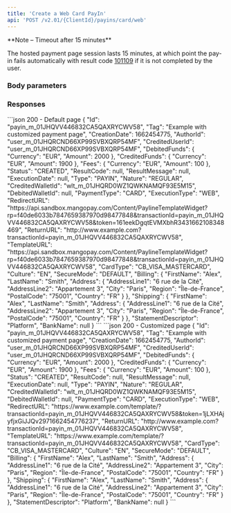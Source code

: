 ```yaml
---
title: 'Create a Web Card PayIn'  
api: 'POST /v2.01/{ClientId}/payins/card/web'  
---
```




<Note>  
**Note – Timeout after 15 minutes** 
  
The hosted payment page session lasts 15 minutes, at which point the pay-in fails automatically with result code [101109](/errors/codes/101109) if it is not completed by the user.
</Note>

### Body parameters  

<Tag />  

<AuthorId />  

<CreditedUserId />  

<DebitedFunds9 />  

<Fees9 />  

<CreditedWalletId />  

<ReturnURL3 />  

<TemplateURLOptions />  

<CardType4 />  

<Culture1 />  

<SecureMode />  

<Billing2 />  

<Shipping2 />  

<StatementDescriptor />  

<ProfilingAttemptReference />  

### Responses  

<AccordionGroup><Accordion title="200">  

<IdResponse />  

<CreationDateResponse />  

<AuthorIdResponse />  

<CreditedUserIdResponse />  

<DebitedFunds11Response />  

<CreditedFunds9Response />  

<Fees12Response />  

<Status2Response />  

<ResultCodeResponse />  

<ResultMessageResponse />  

<ExecutionDateResponse />  

<TypeResponse />  

<NatureResponse />  

<CreditedWalletIdResponse />  

<DebitedWalletId1Response />  

<PaymentType2Response />  

<ExecutionTypeResponse />  

<RedirectURLResponse />  

<ReturnURL2Response />  

<TemplateURLResponse />  

<CardType4Response />  

<Culture4Response />  

<SecureModeResponse />  

<Billing1Response />  

<Shipping2Response />  

<StatementDescriptorResponse />  

<BankName1Response />

</Accordion>

</AccordionGroup>  

<ResponseExample>  
```json 200 - Default page
{
    "Id": "payin_m_01JHQVV446832CA5QAXRYCWV58",
    "Tag": "Example with customized payment page",
    "CreationDate": 1662454775,
    "AuthorId": "user_m_01JHQRCND66XP99SVBXQRP54MF",
    "CreditedUserId": "user_m_01JHQRCND66XP99SVBXQRP54MF",
    "DebitedFunds": {
        "Currency": "EUR",
        "Amount": 2000
    },
    "CreditedFunds": {
        "Currency": "EUR",
        "Amount": 1900
    },
    "Fees": {
        "Currency": "EUR",
        "Amount": 100
    },
    "Status": "CREATED",
    "ResultCode": null,
    "ResultMessage": null,
    "ExecutionDate": null,
    "Type": "PAYIN",
    "Nature": "REGULAR",
    "CreditedWalletId": "wlt_m_01JHQRD0WZ1QWKNAMQF93E5M15",
    "DebitedWalletId": null,
    "PaymentType": "CARD",
    "ExecutionType": "WEB",
    "RedirectURL": "https://api.sandbox.mangopay.com/Content/PaylineTemplateWidget?rp=f40de6033b7847659387970d98477848&transactionId=payin_m_01JHQVV446832CA5QAXRYCWV58&token=161eekDgqtEVMXbhR3431662108348469",
    "ReturnURL": "http://www.example.com?transactionId=payin_m_01JHQVV446832CA5QAXRYCWV58",
    "TemplateURL": "https://api.sandbox.mangopay.com/Content/PaylineTemplateWidget?rp=f40de6033b7847659387970d98477848&transactionId=payin_m_01JHQVV446832CA5QAXRYCWV58",
    "CardType": "CB_VISA_MASTERCARD",
    "Culture": "EN",
    "SecureMode": "DEFAULT",
    "Billing": {
        "FirstName": "Alex",
        "LastName": "Smith",
        "Address": {
            "AddressLine1": "6 rue de la Cité",
            "AddressLine2": "Appartement 3",
            "City": "Paris",
            "Region": "Île-de-France",
            "PostalCode": "75001",
            "Country": "FR"
        }
    },
    "Shipping": {
        "FirstName": "Alex",
        "LastName": "Smith",
        "Address": {
            "AddressLine1": "6 rue de la Cité",
            "AddressLine2": "Appartement 3",
            "City": "Paris",
            "Region": "Île-de-France",
            "PostalCode": "75001",
            "Country": "FR"
        }
    },
    "StatementDescriptor": "Platform",
    "BankName": null
}  
```
```json 200 - Customized page
{
    "Id": "payin_m_01JHQVV446832CA5QAXRYCWV58",
    "Tag": "Example with customized payment page",
    "CreationDate": 1662454775,
    "AuthorId": "user_m_01JHQRCND66XP99SVBXQRP54MF",
    "CreditedUserId": "user_m_01JHQRCND66XP99SVBXQRP54MF",
    "DebitedFunds": {
        "Currency": "EUR",
        "Amount": 2000
    },
    "CreditedFunds": {
        "Currency": "EUR",
        "Amount": 1900
    },
    "Fees": {
        "Currency": "EUR",
        "Amount": 100
    },
    "Status": "CREATED",
    "ResultCode": null,
    "ResultMessage": null,
    "ExecutionDate": null,
    "Type": "PAYIN",
    "Nature": "REGULAR",
    "CreditedWalletId": "wlt_m_01JHQRD0WZ1QWKNAMQF93E5M15",
    "DebitedWalletId": null,
    "PaymentType": "CARD",
    "ExecutionType": "WEB",
    "RedirectURL": "https://www.example.com/template/?transactionId=payin_m_01JHQVV446832CA5QAXRYCWV58&token=1jLXHAjyfjxGiJJQv2971662454776237",
    "ReturnURL": "http://www.example.com?transactionId=payin_m_01JHQVV446832CA5QAXRYCWV58",
    "TemplateURL": "https://www.example.com/template/?transactionId=payin_m_01JHQVV446832CA5QAXRYCWV58",
    "CardType": "CB_VISA_MASTERCARD",
    "Culture": "EN",
    "SecureMode": "DEFAULT",
    "Billing": {
        "FirstName": "Alex",
        "LastName": "Smith",
        "Address": {
            "AddressLine1": "6 rue de la Cité",
            "AddressLine2": "Appartement 3",
            "City": "Paris",
            "Region": "Île-de-France",
            "PostalCode": "75001",
            "Country": "FR"
        }
    },
    "Shipping": {
        "FirstName": "Alex",
        "LastName": "Smith",
        "Address": {
            "AddressLine1": "6 rue de la Cité",
            "AddressLine2": "Appartement 3",
            "City": "Paris",
            "Region": "Île-de-France",
            "PostalCode": "75001",
            "Country": "FR"
        }
    },
    "StatementDescriptor": "Platform",
    "BankName": null
}
```
</ResponseExample>  

<RequestExample>  

  <RestCreateWebCardPayin />
  <PhpCreateWebCardPayin />
  <NodeCreateWebCardPayin />
  <RubyCreatePaypalPayin />
  <JavaCreateWebCardPayin />
  <PythonCreateWebCardPayin />
  <NetCreateWebCardPayin />
  
</RequestExample>